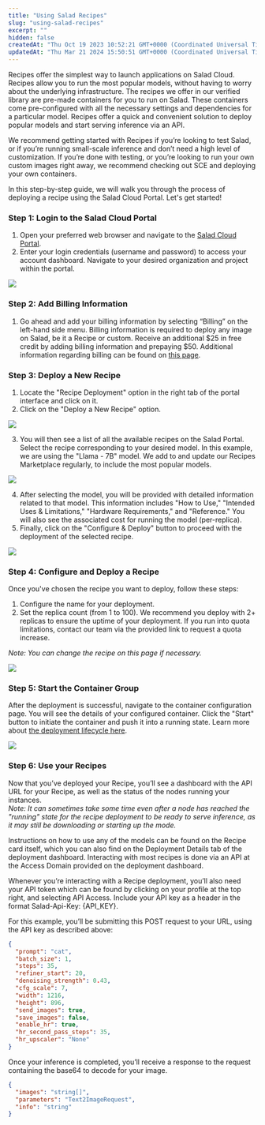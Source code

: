 ```yaml
---
title: "Using Salad Recipes"
slug: "using-salad-recipes"
excerpt: ""
hidden: false
createdAt: "Thu Oct 19 2023 10:52:21 GMT+0000 (Coordinated Universal Time)"
updatedAt: "Thu Mar 21 2024 15:50:51 GMT+0000 (Coordinated Universal Time)"
---
```

Recipes offer the simplest way to launch applications on Salad Cloud.  Recipes allow you to run the most popular models, without having to worry about the underlying infrastructure.  The recipes we offer in our verified library are pre-made containers for you to run on Salad.  These containers come pre-configured with all the necessary settings and dependencies for a particular model.  Recipes offer a quick and convenient solution to deploy popular models and start serving inference via an API.  

We recommend getting started with Recipes if you’re looking to test Salad, or if you’re running small-scale inference and don’t need a high level of customization. If you’re done with testing, or you’re looking to run your own custom images right away, we recommend checking out SCE and deploying your own containers.

In this step-by-step guide, we will walk you through the process of deploying a recipe using the Salad Cloud Portal. Let's get started!

### Step 1: Login to the Salad Cloud Portal

1. Open your preferred web browser and navigate to the [Salad Cloud Portal](https://portal.salad.com/).
2. Enter your login credentials (username and password) to access your account dashboard.  Navigate to your desired organization and project within the portal.

![](container-engine/images/c7f45e8-image.png)


### Step 2: Add Billing Information

1. Go ahead and add your billing information by selecting “Billing” on the left-hand side menu. Billing information is required to deploy any image on Salad, be it a Recipe or custom. Receive an additional $25 in free credit by adding billing information and prepaying $50. Additional information regarding billing can be found on [this page](https://docs.salad.com/docs/billing).

### Step 3: Deploy a New Recipe

1. Locate the "Recipe Deployment" option in the right tab of the portal interface and click on it.
2. Click on the "Deploy a New Recipe" option.

![](container-engine/images/e79f0ba-image.png)


3. You will then see a list of all the available recipes on the Salad Portal. Select the recipe corresponding to your desired model. In this example, we are using the "Llama - 7B" model.  We add to and update our Recipes Marketplace regularly,  to include the most popular models.

![](container-engine/images/b2593ea-image.png)


4. After selecting the model, you will be provided with detailed information related to that model. This information includes "How to Use," "Intended Uses & Limitations," "Hardware Requirements," and "Reference."  You will also see the associated cost for running the model (per-replica).  
5. Finally, click on the "Configure & Deploy" button to proceed with the deployment of the selected recipe.

![](container-engine/images/8201d10-image.png)


### Step 4: Configure and Deploy a Recipe

Once you've chosen the recipe you want to deploy, follow these steps:

1. Configure the name for your deployment.
2. Set the replica count (from 1 to 100).  We recommend you deploy with 2+ replicas to ensure the uptime of your deployment.  If you run into quota limitations, contact our team via the provided link to request a quota increase. 

_Note: You can change the recipe on this page if necessary._

![](container-engine/images/eacf28c-image.png)


### Step 5: Start the Container Group

After the deployment is successful, navigate to the container configuration page. You will see the details of your configured container. Click the "Start" button to initiate the container and push it into a running state.  Learn more about [the deployment lifecycle here](https://docs.salad.com/docs/deployment-lifecycle).  

![](container-engine/images/cb1d587-image.png)


### Step 6: Use your Recipes

Now that you’ve deployed your Recipe, you’ll see a dashboard with the API URL for your Recipe, as well as the status of the nodes running your instances.  
_Note: It can sometimes take some time even after a node has reached the "running" state for the recipe deployment to be ready to serve inference, as it may still be downloading or starting up the mode._

Instructions on how to use any of the models can be found on the Recipe card itself, which you can also find on the Deployment Details tab of the deployment dashboard. Interacting with most recipes is done via an API at the Access Domain provided on the deployment dashboard.

Whenever you’re interacting with a Recipe deployment, you’ll also need your API token which can be found by clicking on your profile at the top right, and selecting API Access. Include your API key as a header in the format Salad-Api-Key: {API_KEY}.

For this example, you’ll be submitting this POST request to your URL, using the API key as described above:

```json
{
  "prompt": "cat",
  "batch_size": 1,
  "steps": 35,
  "refiner_start": 20,
  "denoising_strength": 0.43,
  "cfg_scale": 7,
  "width": 1216,
  "height": 896,
  "send_images": true,
  "save_images": false,
  "enable_hr": true,
  "hr_second_pass_steps": 35,
  "hr_upscaler": "None"
}
```

Once your inference is completed, you’ll receive a response to the request containing the base64 to decode for your image.

```json
{
  "images": "string[]",
  "parameters": "Text2ImageRequest",
  "info": "string"
}
```
